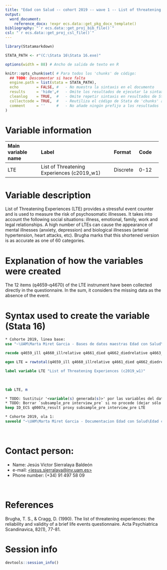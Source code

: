 ```yaml
---
title: "Edad con Salud -- cohort 2019 -- wave 1 -- List of threatening experience" 
output:
  word_document:
    reference_docx: !expr ecs.data::get_pkg_docx_template()
bibliography: "`r ecs.data::get_proj_bib_file()`"
csl: "`r ecs.data::get_proj_csl_file()`"
---
```


```r
library(Statamarkdown)

STATA_PATH <- r"(C:\Stata 16\Stata 16.exe)"

options(width = 88) # Ancho de salida de texto en R

knitr::opts_chunk$set( # Para todos los 'chunks' de código:
  ## TODO: Descomentar si hace falta
  engine.path = list(stata = STATA_PATH),
  echo        = FALSE, #   - No muestra la sintaxis en el documento
  results     = 'hide',#   - Omite los resultados de ejecutar la sintaxis
  cleanlog    = TRUE,  #   - Omite repetir sintaxis en resultados de Stata
  collectcode = TRUE,  #   - Reutiliza el código de Stata de 'chunks' anteriores
  comment     = ''     #   - No añade ningún prefijo a los resultados
)
```

# Variable information

+--------------------+--------------------------------------------+-------------+-------------+
| Main variable name | Label                                      | Format      | Code        |
+:===================+:===========================================+:============+:============+
| LTE                | List of Threatening Experiences (c2019_w1) | Discrete    | 0-12        |
+--------------------+--------------------------------------------+-------------+-------------+


# Variable description

List of Threatening Experiences (LTE) provides a stressful event counter and is used to measure the risk of psychosomatic illnesses. It takes into account the following social situations: illness, emotional, family, work and legal relationships. A high number of LTEs can cause the appearance of mental illnesses (anxiety, depression) and biological illnesses (arterial hypertension, heart attacks, etc). Brugha marks that this shortened version is as accurate as one of 60 categories.

# Explanation of how the variables were created

The 12 items (q4659-q4670) of the LTE instrument have been collected directly in the questionnaire. In the sum, it considers the missing data as the absence of the event.

# Syntax used to create the variable (Stata 16)

```stata
* Cohorte 2019, linea base:
use "~\UAM\Marta Miret Garcia - Bases de datos maestras Edad con Salud\Ola_3\Cohorte_2019\rawdata_c2019w1.dta"

```

```stata
recode q4659_ill q4660_illrelative q4661_died q4662_diedrelative q4663_separation q4664_brokeoff q4665_problem q4666_unemployed q4667_sacked q4668_financial q4669_police q4670_stolen (888=.)

egen LTE = rowtotal(q4659_ill q4660_illrelative q4661_died q4662_diedrelative q4663_separation q4664_brokeoff q4665_problem q4666_unemployed q4667_sacked q4668_financial q4669_police q4670_stolen), missing

label variable LTE "List of Threatening Experiences (c2019_w1)"
```

<br> <!--# Salto de línea (i.e. párrafo vacío); añadir donde se necesite -->

```stata
tab LTE, m
```

```stata
* TODO: Sustituir '<variable(s) generada(s)>' por las variables del dataset
* TODO: Borrar `subsample_pre interview_pre` si no procede (dejar sólo para Cohorte 2019, Ola 1)
keep ID_ECS q0007a_result proxy subsample_pre interview_pre LTE

* Cohorte 2019, ola 1:
saveold "~\UAM\Marta Miret Garcia - Documentacion Edad con Salud\Edad con salud - Ola 3\Outcomes\Cohorte 2019\Outcome datasets\Outcome_LTE.dta", replace version(13)

```

<br>

# Contact person:

-   Name: Jesús Victor Sierralaya Baldeón
-   e-mail: [\<jesus.sierralaya\@inv.uam.es\>](mailto:jesus.sierralaya@inv.uam.es){.email}
-   Phone number: (+34) 91 497 58 09

<br>

# References

::: {#refs}
Brugha, T. S., & Cragg, D. (1990). The list of threatening experiences: the reliability and validity of a brief life events questionnaire. Acta Psychiatrica Scandinavica, 82(1), 77-81.
:::

\newpage

# Session info

```r
devtools::session_info()
```
